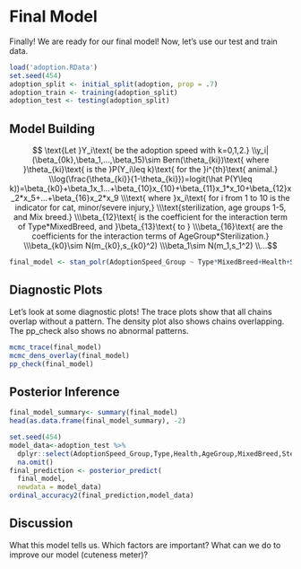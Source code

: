 # Final Model
Finally! We are ready for our final model! Now, let's use our test and train data. 
```r
load('adoption.RData')
set.seed(454)
adoption_split <- initial_split(adoption, prop = .7)
adoption_train <- training(adoption_split)
adoption_test <- testing(adoption_split)
```


## Model Building 
$$
\text{Let }Y_i\text{ be the adoption speed with k=0,1,2.}
\\y_i|(\beta_{0k},\beta_1,...,\beta_15)\sim Bern(\theta_{ki})\text{ where }\theta_{ki}\text{ is the }P(Y_i\leq k)\text{ for the }i^{th}\text{ animal.}
\\log(\frac{\theta_{ki}}{1-\theta_{ki}})=logit(\hat P(Y\leq k))=\beta_{k0}+\beta_1x_1...+\beta_{10}x_{10}+\beta_{11}x_1*x_10+\beta_{12}x_2*x_5+...+\beta_{16}x_2*x_9
\\\text{ where }x_i\text{ for i from 1 to 10 is the indicator for cat, minor/severe injury,}
\\\text{sterilization, age groups 1-5, and Mix breed.}
\\\beta_{12}\text{ is the coefficient for the interaction term of Type*MixedBreed, and }\beta_{13}\text{ to }
\\\beta_{16}\text{ are the coefficients for the interaction terms of AgeGroup*Sterilization.}
\\\beta_{k0}\sim N(m_{k0},s_{k0}^2)
\\\beta_1\sim N(m_1,s_1^2)
\\...$$

```r
final_model <- stan_polr(AdoptionSpeed_Group ~ Type*MixedBreed+Health+Sterilized*AgeGroup, data =adoption_train, prior=R2(0.5,what=NULL),iter=5000, seed = 454)
```


## Diagnostic Plots
Let's look at some diagnostic plots! The trace plots show that all chains overlap without a pattern. The density plot also shows chains overlapping. The pp_check also shows no abnormal patterns. 
```r
mcmc_trace(final_model)
mcmc_dens_overlay(final_model)
pp_check(final_model)
```

## Posterior Inference
```r
final_model_summary<- summary(final_model)
head(as.data.frame(final_model_summary), -2)
```

```r
set.seed(454)
model_data<-adoption_test %>%
  dplyr::select(AdoptionSpeed_Group,Type,Health,AgeGroup,MixedBreed,Sterilized,Vaccinated) %>%
  na.omit()
final_prediction <- posterior_predict(
  final_model,
  newdata = model_data)
ordinal_accuracy2(final_prediction,model_data)
```

## Discussion
What this model tells us. Which factors are important? What can we do to improve our model (cuteness meter)? 


